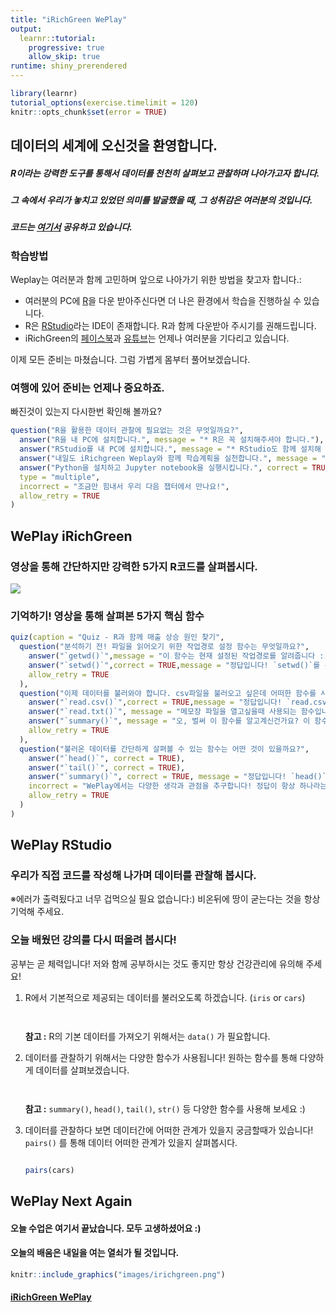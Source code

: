 ```yaml
---
title: "iRichGreen WePlay"
output:
  learnr::tutorial:
    progressive: true
    allow_skip: true
runtime: shiny_prerendered
---
```

  
```r
library(learnr)
tutorial_options(exercise.timelimit = 120)
knitr::opts_chunk$set(error = TRUE)

```

## 데이터의 세계에 오신것을 환영합니다.

##### R이라는 강력한 도구를 통해서 데이터를 천천히 살펴보고 관찰하며 나아가고자 합니다.
##### 그 속에서 우리가 놓치고 있었던 의미를 발굴했을 때, 그 성취감은 여러분의 것입니다.
##### 코드는 [여기서](https://github.com/Leeyua-airim/R_AIRIM/blob/master/R_BigData_Analysis/Ch_01_ETR.R) 공유하고 있습니다.

### 학습방법

Weplay는 여러분과 함께 고민하며 앞으로 나아가기 위한 방법을 찾고자 합니다.:
  
* 여러분의 PC에 [R](https://cran.r-project.org/bin/windows/base/)을 다운 받아주신다면 더 나은 환경에서 학습을 진행하실 수 있습니다.
* R은 [RStudio](https://rstudio.com/products/rstudio/download/)라는 IDE이 존재합니다. R과 함께 다운받아 주시기를 권해드립니다.
* iRichGreen의 [페이스북](https://www.facebook.com/irichgreen/)과 [유튜브](https://www.youtube.com/channel/UCXTMq1u_5FwFeJd2MTP-J4w)는 언제나 여러분을 기다리고 있습니다.

이제 모든 준비는 마쳤습니다. 그럼 가볍게 몸부터 풀어보겠습니다.


### 여행에 있어 준비는 언제나 중요하죠.

빠진것이 있는지 다시한번 확인해 볼까요?


```r
question("R을 활용한 데이터 관찰에 필요없는 것은 무엇일까요?",
  answer("R을 내 PC에 설치합니다.", message = "* R은 꼭 설치해주셔야 합니다."),
  answer("RStudio를 내 PC에 설치합니다.", message = "* RStudio도 함께 설치해 주세요ㅠㅠ"),
  answer("내일도 iRichgreen Weplay와 함께 학습계획을 실천합니다.", message = "* 운동과 공부는 매일 조금씩 꾸준히 하는 것이 제일 좋습니다!"),
  answer("Python을 설치하고 Jupyter notebook을 실행시킵니다.", correct = TRUE, message = "Python강의는 준비중에 있습니다! 조금만 기다려 주세요 :)"),
  type = "multiple",
  incorrect = "조금만 힘내서 우리 다음 챕터에서 만나요!",
  allow_retry = TRUE
)
```

## WePlay iRichGreen

### 영상을 통해 간단하지만 강력한 5가지 R코드를 살펴봅시다.

![](https://youtu.be/GLsmCzi3LwU)

### 기억하기! 영상을 통해 살펴본 5가지 핵심 함수 

```r
quiz(caption = "Quiz - R과 함께 매출 상승 원인 찾기",
  question("분석하기 전! 파일을 읽어오기 위한 작업경로 설정 함수는 무엇일까요?",
    answer("`getwd()`",message = "이 함수는 현재 설정된 작업경로를 알려줍니다 :) "),
    answer("`setwd()`",correct = TRUE,message = "정답입니다! `setwd()`를 통해 작업경로를 설정해 줍시다. 잠깐! 경로 사이에 '/' 를 넣어주셔야 합니다!"),
    allow_retry = TRUE
  ),
  question("이제 데이터를 불러와야 합니다. csv파일을 불러오고 싶은데 어떠한 함수를 사용해야 할까요?",
    answer("`read.csv()`",correct = TRUE,message = "정답입니다! `read.csv()`를 활용해 우리가 원하는 함수를 불러와 봅시다!"),
    answer("`read.txt()`", message = "메모장 파일을 열고싶을때 사용되는 함수입니다 :)"),
    answer("`summary()`", message = "오, 벌써 이 함수를 알고계신건가요? 이 함수는 다음 문제에서 좀 더 자세하게 살펴보겠습니다!"),
    allow_retry = TRUE
  ),
  question("불러온 데이터를 간단하게 살펴볼 수 있는 함수는 어떤 것이 있을까요?",
    answer("`head()`", correct = TRUE),
    answer("`tail()`", correct = TRUE),
    answer("`summary()`", correct = TRUE, message = "정답입니다! `head()`, `tail()`, `summary()`는 우리가 보고싶은 데이터의 주요 속성과 데이터 그리고 평균, 최대값, 최소값, 중앙값 등 6가지 주요지표를 보여줍니다!" ),
    incorrect = "WePlay에서는 다양한 생각과 관점을 추구합니다! 정답이 항상 하나라는 고정관념은 이제 안녕!",
    allow_retry = TRUE
  )
)
```

## WePlay RStudio

### 우리가 직접 코드를 작성해 나가며 데이터를 관찰해 봅시다. 

※에러가 출력됬다고 너무 겁먹으실 필요 없습니다:)
비온뒤에 땅이 굳는다는 것을 항상 기억해 주세요.


### 오늘 배웠던 강의를 다시 떠올려 봅시다!

공부는 곧 체력입니다! 저와 함께 공부하시는 것도 좋지만 항상 건강관리에 유의해 주세요!    

1. R에서 기본적으로 제공되는 데이터를 불러오도록 하겠습니다.  (`iris` or `cars`)

    ```r
    
    ```
    ```r
    
    ```
    
    <div id="filterex1-hint">
    **참고 :** R의 기본 데이터를 가져오기 위해서는 `data()` 가 필요합니다.
    </div>


2. 데이터를 관찰하기 위해서는 다양한 함수가 사용됩니다! 원하는 함수를 통해 다양하게 데이터를 살펴보겠습니다.

    ```r
    
    ```
    ```r
    
    ```
    
    <div id="filterex2-hint">
    **참고 :** `summary()`, `head()`, `tail()`, `str()` 등 다양한 함수를 사용해 보세요 :)
    </div>


3. 데이터를 관찰하다 보면 데이터간에 어떠한 관계가 있을지 궁금할때가 있습니다! `pairs()` 를 통해 데이터 어떠한 관계가 있을지 살펴봅시다. 

    ```r
    
    ```
    ```r
    pairs(cars)
    
    ```

## WePlay Next Again

#### 오늘 수업은 여기서 끝났습니다. 모두 고생하셨어요 :) 
#### 오늘의 배움은 내일을 여는 열쇠가 될 것입니다.

```r
knitr::include_graphics("images/irichgreen.png")
```

#### [iRichGreen WePlay](http://www.irichgreen.com/)